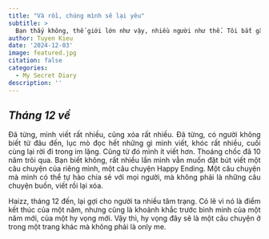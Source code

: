 ```yaml
---
title: "Và rồi, chúng mình sẽ lại yêu"
subtitle: >
  Bạn thấy không, thế giới lớn như vậy, nhiều người như thế. Tôi bắt gặp bạn, bạn trông thấy tôi, tốt đến nhường nào...
author: Tuyen Kieu
date: '2024-12-03'
image: featured.jpg
citation: false
categories:
  - My Secret Diary
description: ''
---
```


::: {.callout}
## _**Tháng 12 về**_
<p></p>

<p style="text-align:justify">Đã từng, mình viết rất nhiều, cũng xóa rất nhiều. Đã từng, có người không biết từ đâu đến, lục mò đọc hết những gì mình viết, khóc rất nhiều, cuối cùng lại rời đi trong im lặng. Cũng từ đó mình ít viết hơn. Thoáng chốc đã 10 năm trôi qua. Bạn biết không, rất nhiều lần mình vẫn muốn đặt bút viết một câu chuyện của riêng mình, một câu chuyện Happy Ending. Một câu chuyện mà mình có thể tự hào chia sẻ với mọi người, mà không phải là những câu chuyện buồn, viết rồi lại xóa.</p>

<p style="text-align:justify">Haizz, tháng 12 đến, lại gợi cho người ta nhiều tâm trạng. Có lẽ vì nó là điểm kết thúc của một năm, nhưng cũng là khoảnh khắc trước bình minh của một năm mới, của một hy vọng mới. Vậy thì, hy vọng đây sẽ là một câu chuyện ở trong một trang khác mà không phải là only me.</p>

:::

<!-- 

Hà Nội đã lạnh dẫn rồi em nhỉ. Người ta bảo first date không nên tặng quà, không làm abcxyz. Anh không biết mình nên làm gì nữa, em sẽ thích gì, a ngốc mà. Hy vọng món quá nhỏ này sẽ thay anh giúp em làm ấm trong những lúc k ở bên. A sẽ cố gắng để trở lên tốt hơn, làm một trụ cột vững chắc, để nóc nhà có thể bình an mỗi khi giông bão đến. Có gì hãy nói với anh, đâu ai tốt ngay từ đâu, chỉ là vì một ai đó ng ta sẽ thay đổi để phù hợp hơn. <3 Ngọc

::: {.callout}
## _**Như một giấc mơ**_
<p></p>

<p style="text-align:justify"></p>

:::

::: {.callout}
## _**Peace and Pika**_
<p></p>

<p style="text-align:justify"></p>

:::

::: {.callout}
## _**Một bạn giấu tên**_
<p></p>

<p style="text-align:justify"></p>

:::

::: {.callout}
## _**Sunny Sky**_
<p></p>

<p style="text-align:justify"></p>

:::

::: {.callout}
## _**Nhặng & Xù**_
<p></p>

<p style="text-align:justify"></p>

:::

::: {.callout}
## _**Sometimes...**_
<p></p>

<p style="text-align:justify">The people we like don’t like us back, and it’s painful, but there’s nothing we can do about it.</p>

<p style="text-align:justify">I know what it’s like when someone doesn’t feel the same way about you. It’s… Someone you can’t stop thinking about. It hurts. But you can’t make people like you.</p>

<p style="text-align:justify">Love isn’t about grand gestures, or the moon and the stars. It’s just dumb luck. And sometimes, you meet someone who feels the same way. And then, sometimes, you’re unlucky. But one day, you’re gonna meet someone who appreciates you for who you are. I mean, there’s seven billion people on the planet. I know one of them is gonna climb up on a moon for you.</p>

<p style="text-align:right">_- Sex Education -_</p>

:::

-->